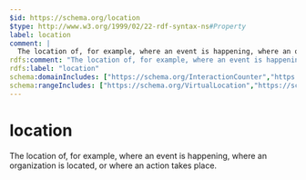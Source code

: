 ```yaml
---
$id: https://schema.org/location
$type: http://www.w3.org/1999/02/22-rdf-syntax-ns#Property
label: location
comment: |
  The location of, for example, where an event is happening, where an organization is located, or where an action takes place.
rdfs:comment: "The location of, for example, where an event is happening, where an organization is located, or where an action takes place."
rdfs:label: "location"
schema:domainIncludes: ["https://schema.org/InteractionCounter","https://schema.org/Action","https://schema.org/Organization","https://schema.org/Event"]
schema:rangeIncludes: ["https://schema.org/VirtualLocation","https://schema.org/PostalAddress","https://schema.org/Place","https://schema.org/Text"]
---
```


# location

The location of, for example, where an event is happening, where an organization is located, or where an action takes place.

